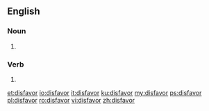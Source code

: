 ==English==

===Noun===
{{en-noun}}

# {{alternative spelling of|disfavour|from=US|lang=en}}

===Verb===
{{en-verb}}

# {{alternative spelling of|disfavour|from=US|lang=en}}

[[et:disfavor]]
[[io:disfavor]]
[[it:disfavor]]
[[ku:disfavor]]
[[my:disfavor]]
[[ps:disfavor]]
[[pl:disfavor]]
[[ro:disfavor]]
[[vi:disfavor]]
[[zh:disfavor]]